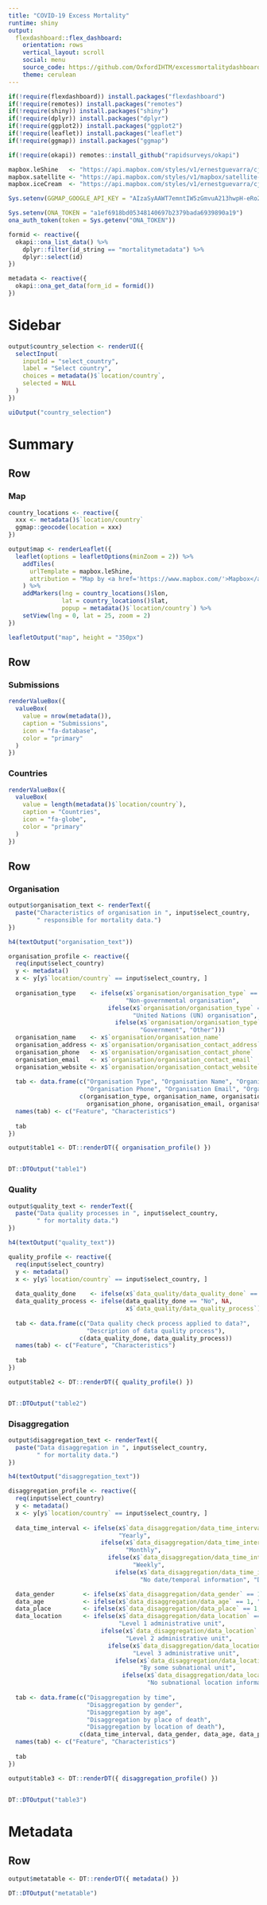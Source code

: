```yaml
---
title: "COVID-19 Excess Mortality"
runtime: shiny
output: 
  flexdashboard::flex_dashboard:
    orientation: rows
    vertical_layout: scroll
    social: menu
    source_code: https://github.com/OxfordIHTM/excessmortalitydashboard
    theme: cerulean
---
```


```r
if(!require(flexdashboard)) install.packages("flexdashboard")
if(!require(remotes)) install.packages("remotes")
if(!require(shiny)) install.packages("shiny")
if(!require(dplyr)) install.packages("dplyr")
if(!require(ggplot2)) install.packages("ggplot2")
if(!require(leaflet)) install.packages("leaflet")
if(!require(ggmap)) install.packages("ggmap")

if(!require(okapi)) remotes::install_github("rapidsurveys/okapi")

mapbox.leShine   <- "https://api.mapbox.com/styles/v1/ernestguevarra/cjdlr8pvl0xiv2sqvq1evk1pl/tiles/256/{z}/{x}/{y}?access_token=pk.eyJ1IjoiZXJuZXN0Z3VldmFycmEiLCJhIjoiejRRLXlZdyJ9.sqS1zi0rDH5CIzvcn9SXSg"
mapbox.satellite <- "https://api.mapbox.com/styles/v1/mapbox/satellite-streets-v10/tiles/256/{z}/{x}/{y}?access_token=pk.eyJ1IjoiZXJuZXN0Z3VldmFycmEiLCJhIjoiejRRLXlZdyJ9.sqS1zi0rDH5CIzvcn9SXSg"
mapbox.iceCream  <- "https://api.mapbox.com/styles/v1/ernestguevarra/cj81sytkq8z5g2spicbkd4hmx/tiles/256/{z}/{x}/{y}?access_token=pk.eyJ1IjoiZXJuZXN0Z3VldmFycmEiLCJhIjoiejRRLXlZdyJ9.sqS1zi0rDH5CIzvcn9SXSg"

Sys.setenv(GGMAP_GOOGLE_API_KEY = "AIzaSyAAWT7emntIW5zGmvuA213hwpH-eRo2y8I")

Sys.setenv(ONA_TOKEN = "a1ef6918bd05348140697b2379bada6939890a19")
ona_auth_token(token = Sys.getenv("ONA_TOKEN"))

formid <- reactive({
  okapi::ona_list_data() %>%
    dplyr::filter(id_string == "mortalitymetadata") %>%
    dplyr::select(id)
})

metadata <- reactive({
  okapi::ona_get_data(form_id = formid())
})
```

Sidebar {.sidebar}
================================================================================

```r
output$country_selection <- renderUI({
  selectInput(
    inputId = "select_country",
    label = "Select country",
    choices = metadata()$`location/country`,
    selected = NULL
  )  
})

uiOutput("country_selection")
```

Summary
================================================================================

Row
--------------------------------------------------------------------------------

### Map

```r
country_locations <- reactive({
  xxx <- metadata()$`location/country`
  ggmap::geocode(location = xxx)
})

output$map <- renderLeaflet({
  leaflet(options = leafletOptions(minZoom = 2)) %>%
    addTiles(
      urlTemplate = mapbox.leShine,
      attribution = "Map by <a href='https://www.mapbox.com/'>Mapbox</a>"
    ) %>%
    addMarkers(lng = country_locations()$lon,
               lat = country_locations()$lat,
               popup = metadata()$`location/country`) %>%
    setView(lng = 0, lat = 25, zoom = 2)
})

leafletOutput("map", height = "350px")
```

Row
--------------------------------------------------------------------------------

### Submissions {.value-box}

```r
renderValueBox({
  valueBox(
    value = nrow(metadata()),
    caption = "Submissions",
    icon = "fa-database",
    color = "primary"
  )
})
```

### Countries {.value-box}

```r
renderValueBox({
  valueBox(
    value = length(metadata()$`location/country`),
    caption = "Countries",
    icon = "fa-globe",
    color = "primary"
  )
})
```

Row { .tabset .tabset-fade}
--------------------------------------------------------------------------------

### Organisation

```r
output$organisation_text <- renderText({
  paste("Characteristics of organisation in ", input$select_country,
        " responsible for mortality data.")
})

h4(textOutput("organisation_text"))

organisation_profile <- reactive({
  req(input$select_country)
  y <- metadata()
  x <- y[y$`location/country` == input$select_country, ]
  
  organisation_type    <- ifelse(x$`organisation/organisation_type` == "ngo",
                                 "Non-governmental organisation",
                            ifelse(x$`organisation/organisation_type` == "uno", 
                                   "United Nations (UN) organisation",
                              ifelse(x$`organisation/organisation_type` == "gov",
                                     "Government", "Other")))
  organisation_name    <- x$`organisation/organisation_name`
  organisation_address <- x$`organisation/organisation_contact_address`
  organisation_phone   <- x$`organisation/organisation_contact_phone`
  organisation_email   <- x$`organisation/organisation_contact_email`
  organisation_website <- x$`organisation/organisation_contact_website`
  
  tab <- data.frame(c("Organisation Type", "Organisation Name", "Organisation Address",
                      "Organisation Phone", "Organisation Email", "Organisation Website"),
                    c(organisation_type, organisation_name, organisation_address,
                      organisation_phone, organisation_email, organisation_website))
  names(tab) <- c("Feature", "Characteristics")
  
  tab
})

output$table1 <- DT::renderDT({ organisation_profile() })


DT::DTOutput("table1")
```

### Quality

```r
output$quality_text <- renderText({
  paste("Data quality processes in ", input$select_country,
        " for mortality data.")
})

h4(textOutput("quality_text"))

quality_profile <- reactive({
  req(input$select_country)
  y <- metadata()
  x <- y[y$`location/country` == input$select_country, ]
  
  data_quality_done    <- ifelse(x$`data_quality/data_quality_done` == 1, "Yes", "No")
  data_quality_process <- ifelse(data_quality_done == "No", NA,
                                 x$`data_quality/data_quality_process`)
  
  tab <- data.frame(c("Data quality check process applied to data?", 
                      "Description of data quality process"),
                    c(data_quality_done, data_quality_process))
  names(tab) <- c("Feature", "Characteristics")
  
  tab
})

output$table2 <- DT::renderDT({ quality_profile() })


DT::DTOutput("table2")
```

### Disaggregation

```r
output$disaggregation_text <- renderText({
  paste("Data disaggregation in ", input$select_country,
        " for mortality data.")
})

h4(textOutput("disaggregation_text"))

disaggregation_profile <- reactive({
  req(input$select_country)
  y <- metadata()
  x <- y[y$`location/country` == input$select_country, ]
  
  data_time_interval <- ifelse(x$`data_disaggregation/data_time_interval` == 1, 
                               "Yearly",
                          ifelse(x$`data_disaggregation/data_time_interval` == 2, 
                                 "Monthly",
                            ifelse(x$`data_disaggregation/data_time_interval` == 3, 
                                   "Weekly",
                              ifelse(x$`data_disaggregation/data_time_interval` == 4, 
                                     "No date/temporal information", "Don't know/not sure"))))

  data_gender        <- ifelse(x$`data_disaggregation/data_gender` == 1, "Yes", "No")
  data_age           <- ifelse(x$`data_disaggregation/data_age` == 1, "Yes", "No")
  data_place         <- ifelse(x$`data_disaggregation/data_place` == 1, "Yes", "No")
  data_location      <- ifelse(x$`data_disaggregation/data_location` == 1, 
                               "Level 1 administrative unit",
                          ifelse(x$`data_disaggregation/data_location` == 2,
                                 "Level 2 administrative unit",
                            ifelse(x$`data_disaggregation/data_location` == 3,
                                   "Level 3 administrative unit",
                              ifelse(x$`data_disaggregation/data_location` == 4,
                                     "By some subnational unit",
                                ifelse(x$`data_disaggregation/data_location` == 5,
                                       "No subnational location information", "Don't know/not sure")))))
  
  tab <- data.frame(c("Disaggregation by time", 
                      "Disaggregation by gender",
                      "Disaggregation by age",
                      "Disaggregation by place of death",
                      "Disaggregation by location of death"),
                    c(data_time_interval, data_gender, data_age, data_place, data_location))
  names(tab) <- c("Feature", "Characteristics")
  
  tab
})

output$table3 <- DT::renderDT({ disaggregation_profile() })


DT::DTOutput("table3")
```

Metadata
================================================================================

Row
--------------------------------------------------------------------------------

```r
output$metatable <- DT::renderDT({ metadata() })

DT::DTOutput("metatable")
```

